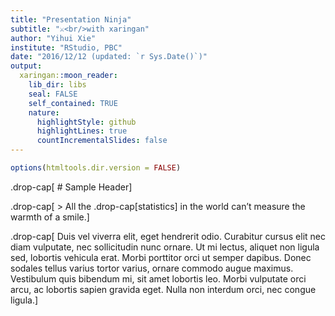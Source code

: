 ```yaml
---
title: "Presentation Ninja"
subtitle: "⚔<br/>with xaringan"
author: "Yihui Xie"
institute: "RStudio, PBC"
date: "2016/12/12 (updated: `r Sys.Date()`)"
output:
  xaringan::moon_reader:
    lib_dir: libs
    seal: FALSE
    self_contained: TRUE
    nature:
      highlightStyle: github
      highlightLines: true
      countIncrementalSlides: false
---
```


```r
options(htmltools.dir.version = FALSE)
```


<style>
.drop-cap::first-letter {
  font-size: 200%;
}
</style>

.drop-cap[
# Sample Header
]

.drop-cap[
> All the .drop-cap[statistics] in the world can't measure the warmth of a smile.
]

.drop-cap[
Duis vel viverra elit, eget hendrerit odio. Curabitur cursus elit nec diam vulputate, nec sollicitudin nunc ornare. Ut mi lectus, aliquet non ligula sed, lobortis vehicula erat. Morbi porttitor orci ut semper dapibus. Donec sodales tellus varius tortor varius, ornare commodo augue maximus. Vestibulum quis bibendum mi, sit amet lobortis leo. Morbi vulputate orci arcu, ac lobortis sapien gravida eget. Nulla non interdum orci, nec congue ligula.
]

